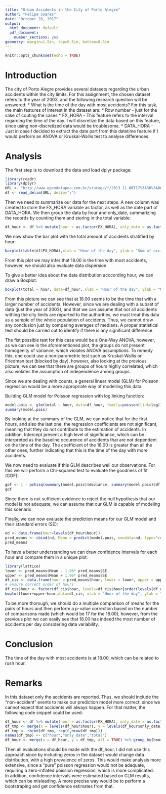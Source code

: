 ---
title: "Urban Accidents in the City of Porto Alegre"
author: "Felipe Soares"
date: "October 28, 2017"
output:
  html_document: default
  pdf_document:
    number_sections: yes
geometry: margin=1.5in, top=0.5in, bottom=0.5in
---

```{r setup, include=FALSE}
knitr::opts_chunk$set(echo = TRUE)
```

# Introduction
The city of Porto Alegre provides several datasets regarding  the urban accidents within the city limits. For this assignment, the chosen dataset refers to the year of 2003, and the following research question will be answered:
* What is the time of the day with most accidents?
For this task, the main features of interest in the dataset are:
* Row number - just for the sake of couting the cases
* FX_HORA - This feature refers to the interval regarding the time of the day. I will discretize the data based on this feature, since using non-discretized data would be troublesome.
* DATA_HORA - Just in case I decided to extract the date part from this datetime feature if I would perform an ANOVA or Kruskal-Wallis test to analyse differences. 

# Analysis

The first step is to download the data and load dplyr package:
```{r, message=FALSE, warning=FALSE}
library(readr)
library(dplyr)
URL <- "http://www.opendatapoa.com.br/storage/f/2013-11-06T17%3A38%3A06.476Z/acidentes-2003.csv"
df <- read_delim(URL, delim=";")
```

Then we need to summarize our data for the next steps. A new column was created to store the FX_HORA variable as factor, as well as the date part of DATA_HORA. We then group the data by hour and only_date, summarizing the records by counting them and storing in the total variable:

```{r}
df_hour <- df %>% mutate(hour = as.factor(FX_HORA), only_date = as.factor(as.Date(DATA_HORA))) %>% group_by(hour, only_date) %>% summarize (total = n())
```


We now show the bar plot with the total amount of accidents stratified by hour:
```{r fig.width=10}
barplot(table(df$FX_HORA),xlab = "Hour of the day", ylab = "Sum of accidents", ylim=c(0,2000))

```
From this plot we may infer that 18.00 is the time with most accidents, however, we should also evaluate data dispersion. 


To give a better idea about the data distribution acccording hour, we can draw a Boxplot:
```{r fig.width=10}
boxplot(total ~ hour, data=df_hour, xlab = "Hour of the day", ylab = "Count of accidents per day")

```
From this picture we can see that at 18.00 seems to be the time that with a larger number of accidents. However, since we are dealing with a subset of data (just the year of 2003), and that we can assume that not all accidents withing the city limits are reported to the authorities, we must treat this data as a sample of the whole population of accidents. Thus, we cannot draw any conclusion just by comparing averages of medians. A proper statistical test should be carried out to identify if there is any significant difference.  

The fist possible test for this case would be a One-Way ANOVA, however, as we can see in the aforementioned plot, the groups do not present homogenity of variance, which violates ANOVA assumptions. To remedy this, one could use a non-parametric test such as Kruskal-Wallis or Friedman test (blocked by day), however, also looking at the previous picture, we can see that there are groups of hours highly correlated, which also violates the assumption of independence among groups.  

Since we are dealing with counts, a general linear model (GLM) for Poisson regression would be a more appropriate way of modelling this data. 
  
  

Building GLM model for Poisson regression with log linking function:

```{r}
model.pois <- glm(total ~ hour, data=df_hour, family=poisson(link=log))
summary(model.pois)
```
By looking at the summary of the GLM, we can notice that for the first hours, and also the last one, the regression coefficients are not significant, meaning that they do not contribute to the estimation of accidents. In addition, Intercept present a high level of significance, which can be interpreted as the baseline occurence of accidents that are not dependent on the time of the day. The coefficient of the 18.00 is greater than all the other ones, further indicating that this is the time of the day with more accidents.  

We now need to evaluate if this GLM describes well our observations. For this we will perform a Chi-squared test to evaluate the goodness of fit (GOF):

```{r}
gof <- 1 - pchisq(summary(model.pois)$deviance, summary(model.pois)$df.residual)
gof
```
Since there is not sufficient evidence to reject the null hypothesis that our model is not adequate, we can assume that our GLM is capable of modeling this scenario.  


Finally, we can now evaluate the prediction means for our GLM model and their standard errors (SE):
```{r}
nd <- data.frame(hour=levels(df_hour$hour))
pred_means <- cbind(nd, Mean = predict(model.pois, newdata=nd, type="response"), SE = predict(model.pois, newdata=nd, type="response", se.fit=T)$se.fit)
pred_means
```

To have a better understanding we can draw confidence intervals for each hour and compare them in a unique plot:

```{r}
library(lattice)
lower <- pred_means$Mean - 1.96* pred_means$SE
upper <- pred_means$Mean + 1.96* pred_means$SE
df_cis <- data.frame(hour = pred_means$hour, lower = lower, upper = upper)
# ensure correct order of hours
df_cis$hour <- factor(df_cis$hour, levels=df_cis$hour[order(levels(df_cis$hour))])
bwplot(lower+upper~hour,data=df_cis, xlab = "Hour of the day", ylab = "Prediction of accidents per day")
```

To be more thorough, we should do a multiple comparison of means for the pairs of hours and then perform a p-value correction based on the number of comparisons made (which would be 17 for the 18.00), however, from the previous plot we can easily see that 18.00 has indeed the most number of accidents per day considering data variability.

# Conclusion

The time of the day with most accidents is at 18.00, which can be related to rush hour. 

# Remarks 

In this dataset only the accidents are reported. Thus, we should include the "non-accident" events to make our prediction model more correct, since we cannot expect that accidents will always happen. For that matter, the following code snippet could be used:
```{r eval=FALSE}
df_hour <- df %>% mutate(hour = as.factor(FX_HORA), only_date = as.factor(as.Date(DATA_HORA))) %>% group_by(hour, only_date) %>% summarize (total = n())
df_tmp <- merge(x = levels(df_hour$hour), y = levels(df_hour$only_date), by = NULL)
df_tmp <- cbind(df_tmp, rep(0,nrow(df_tmp)))
names(df_tmp) <- c("hour","only_date","total")
df_hour <- merge(x = df_hour, y = df_tmp, all = TRUE) %>% group_by(hour, only_date) %>% summarize (total = sum(total))
```
Then all evaluations should be made with the df_hour. I did not use this approach since by including zeros in the dataset would change data distribution, with a high prevalence of zeros. This would make analysis more extensive, since a "pure" poisson regression would not be adequate, requiring a zero-inflated poission regression, which is more complicated.  
In addition, confidence intervals were estimated based on GLM results, which can be misleading. A more precise way would be to perform a bootstraping and get confidence estimates from that. 